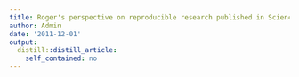 ```yaml
---
title: Roger's perspective on reproducible research published in Science
author: Admin
date: '2011-12-01'
output:
  distill::distill_article:
    self_contained: no
---
```


[](http://www.sciencemag.org/content/334/6060/1226)
